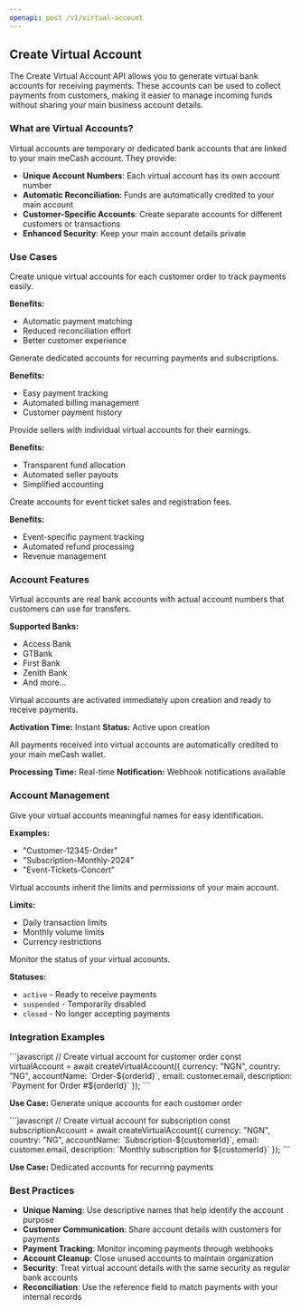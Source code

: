 ```yaml
---
openapi: post /v1/virtual-account
---
```


## Create Virtual Account

The Create Virtual Account API allows you to generate virtual bank accounts for receiving payments. These accounts can be used to collect payments from customers, making it easier to manage incoming funds without sharing your main business account details.

### What are Virtual Accounts?

Virtual accounts are temporary or dedicated bank accounts that are linked to your main meCash account. They provide:

- **Unique Account Numbers**: Each virtual account has its own account number
- **Automatic Reconciliation**: Funds are automatically credited to your main account
- **Customer-Specific Accounts**: Create separate accounts for different customers or transactions
- **Enhanced Security**: Keep your main account details private

### Use Cases

<Accordion title="E-commerce Payments">
Create unique virtual accounts for each customer order to track payments easily.

**Benefits:**
- Automatic payment matching
- Reduced reconciliation effort
- Better customer experience
</Accordion>

<Accordion title="Subscription Services">
Generate dedicated accounts for recurring payments and subscriptions.

**Benefits:**
- Easy payment tracking
- Automated billing management
- Customer payment history
</Accordion>

<Accordion title="Marketplace Operations">
Provide sellers with individual virtual accounts for their earnings.

**Benefits:**
- Transparent fund allocation
- Automated seller payouts
- Simplified accounting
</Accordion>

<Accordion title="Event Management">
Create accounts for event ticket sales and registration fees.

**Benefits:**
- Event-specific payment tracking
- Automated refund processing
- Revenue management
</Accordion>

### Account Features

<Accordion title="Real Bank Accounts">
Virtual accounts are real bank accounts with actual account numbers that customers can use for transfers.

**Supported Banks:**
- Access Bank
- GTBank
- First Bank
- Zenith Bank
- And more...
</Accordion>

<Accordion title="Instant Activation">
Virtual accounts are activated immediately upon creation and ready to receive payments.

**Activation Time:** Instant
**Status:** Active upon creation
</Accordion>

<Accordion title="Automatic Reconciliation">
All payments received into virtual accounts are automatically credited to your main meCash wallet.

**Processing Time:** Real-time
**Notification:** Webhook notifications available
</Accordion>

### Account Management

<Accordion title="Account Naming">
Give your virtual accounts meaningful names for easy identification.

**Examples:**
- "Customer-12345-Order"
- "Subscription-Monthly-2024"
- "Event-Tickets-Concert"
</Accordion>

<Accordion title="Account Limits">
Virtual accounts inherit the limits and permissions of your main account.

**Limits:**
- Daily transaction limits
- Monthly volume limits
- Currency restrictions
</Accordion>

<Accordion title="Account Status">
Monitor the status of your virtual accounts.

**Statuses:**
- `active` - Ready to receive payments
- `suspended` - Temporarily disabled
- `closed` - No longer accepting payments
</Accordion>

### Integration Examples

<Accordion title="E-commerce Integration">
```javascript
// Create virtual account for customer order
const virtualAccount = await createVirtualAccount({
  currency: "NGN",
  country: "NG",
  accountName: `Order-${orderId}`,
  email: customer.email,
  description: `Payment for Order #${orderId}`
});
```

**Use Case:** Generate unique accounts for each customer order
</Accordion>

<Accordion title="Subscription Management">
```javascript
// Create virtual account for subscription
const subscriptionAccount = await createVirtualAccount({
  currency: "NGN",
  country: "NG",
  accountName: `Subscription-${customerId}`,
  email: customer.email,
  description: `Monthly subscription for ${customerId}`
});
```

**Use Case:** Dedicated accounts for recurring payments
</Accordion>

### Best Practices

- **Unique Naming**: Use descriptive names that help identify the account purpose
- **Customer Communication**: Share account details with customers for payments
- **Payment Tracking**: Monitor incoming payments through webhooks
- **Account Cleanup**: Close unused accounts to maintain organization
- **Security**: Treat virtual account details with the same security as regular bank accounts
- **Reconciliation**: Use the reference field to match payments with your internal records